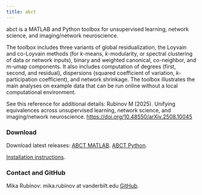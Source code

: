 ```yaml
---
title: abct
---
```


abct is a MATLAB and Python toolbox for unsupervised learning, network science, and imaging/network neuroscience.

The toolbox includes three variants of global residualization, the Loyvain and co-Loyvain methods (for $k$-means, $k$-modularity, or spectral clustering of data or network inputs), binary and weighted canonical, co-neighbor, and m-umap components. It also includes computation of degrees (first, second, and residual), dispersions (squared coefficient of variation, $k$-participation coefficient), and network shrinkage. The toolbox illustrates the main analyses on example data that can be run online without a local computational environment. 

See this reference for additional details: Rubinov M (2025). Unifying equivalences across unsupervised learning, network science, and imaging/network neuroscience. [https://doi.org/10.48550/arXiv.2508.10045](arXiv:2508.10045)

### Download

Download latest releases:
[ABCT MATLAB](https://github.com/mikarubi/abct/raw/refs/heads/main/abct-matlab.zip){.btn .btn-primary}.
[ABCT Python](https://github.com/mikarubi/abct/raw/refs/heads/main/abct-python.zip){.btn .btn-primary}.

[Installation instructions](installation.qmd).

### Contact and GitHub

Mika Rubinov: mika.rubinov at vanderbilt.edu
[GitHub](https://github.com/mikarubi/abct){.btn .btn-primary}.
